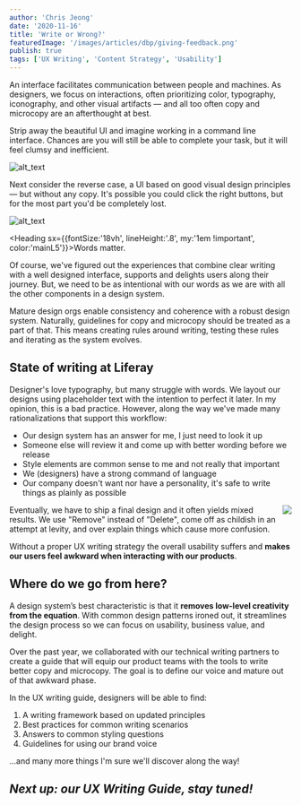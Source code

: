 ```yaml
---
author: 'Chris Jeong'
date: '2020-11-16'
title: 'Write or Wrong?'
featuredImage: '/images/articles/dbp/giving-feedback.png'
publish: true
tags: ['UX Writing', 'Content Strategy', 'Usability']
---
```



An interface facilitates communication between people and machines. As designers, we focus on interactions, often prioritizing color, typography, iconography, and other visual artifacts &mdash; and all too often copy and microcopy are an afterthought at best.

Strip away the beautiful UI and imagine working in a command line interface. Chances are you will still be able to complete your task, but it will feel clumsy and inefficient.

![alt_text](/images/articles/write-or-wrong/cli.png 'image_tooltip')

Next consider the reverse case, a UI based on good visual design principles — but without any copy. It's possible you could click the right buttons, but for the most part you'd be completely lost.

![alt_text](/images/articles/write-or-wrong/no-words.png 'image_tooltip')

<Heading sx={{fontSize:'18vh', lineHeight:'.8', my:'1em !important', color:'mainL5'}}>Words matter.</Heading>

Of course, we've figured out the experiences that combine clear writing with a well designed interface, supports and delights users along their journey. But, we need to be as intentional with our words as we are with all the other components in a design system.

Mature design orgs enable consistency and coherence with a robust design system. Naturally, guidelines for copy and microcopy should be treated as a part of that. This means creating rules around writing, testing these rules and iterating as the system evolves.

## State of writing at Liferay

Designer's love typography, but many struggle with words. We layout our designs using placeholder text with the intention to perfect it later. In my opinion, this is a bad practice. However, along the way we've made many rationalizations that support this workflow:

-   Our design system has an answer for me, I just need to look it up
-   Someone else will review it and come up with better wording before we release
-   Style elements are common sense to me and not really that important
-   We (designers) have a strong command of language
-   Our company doesn't want nor have a personality, it's safe to write things as plainly as possible

<Image 
	align='right'
	size='small'
	src='/images/articles/write-or-wrong/awkward.png'
	margin='0 0 2rem 2rem'
/>

Eventually, we have to ship a final design and it often yields mixed results. We use "Remove" instead of "Delete", come off as childish in an attempt at levity, and over explain things which cause more confusion.

Without a proper UX writing strategy the overall usability suffers and **makes our users feel awkward when interacting with our products**.

## Where do we go from here?

A design system’s best characteristic is that it **removes low-level creativity from the equation**. With common design patterns ironed out, it streamlines the design process so we can focus on usability, business value, and delight.

Over the past year, we collaborated with our technical writing partners to create a guide that will equip our product teams with the tools to write better copy and microcopy. The goal is to define our voice and mature out of that awkward phase.

In the UX writing guide, designers will be able to find: 

1. A writing framework based on updated principles
1. Best practices for common writing scenarios 
1. Answers to common styling questions
1. Guidelines for using our brand voice

...and many more things I'm sure we'll discover along the way!

## _Next up: our UX Writing Guide, stay tuned!_
